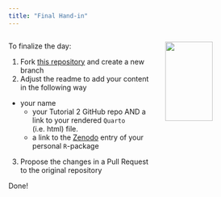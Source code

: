 ```yaml
---
title: "Final Hand-in"
---
```


:::: {.columns}
::: {.column width="60%"}
To finalize the day:

1. Fork [this repository]() and create a new branch
2. Adjust the readme to add your content in the following way

- your name
  - your Tutorial 2 GitHub repo AND a link to your rendered `Quarto` (i.e. html) file.
  - a link to the [Zenodo](https://zenodo.org) entry of your personal `R`-package
  
3. Propose the changes in a Pull Request to the original repository

Done!
:::

::: {.column width="40%"}
![](https://imgs.xkcd.com/comics/git_2x.png){width=70%}
:::
::::